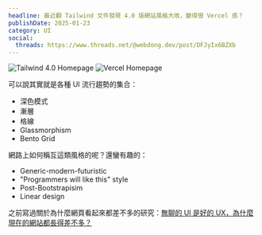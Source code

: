 ```yaml
---
headline: 最近翻 Tailwind 文件發現 4.0 版網站風格大改，變得很 Vercel 感？
publishDate: 2025-01-23
category: UI
social:
  threads: https://www.threads.net/@webdong.dev/post/DFJyIx6BZXb
---
```


![Tailwind 4.0 Homepage](tailwind.png 'Tailwind 4.0 Homepage')
![Vercel Homepage](vercel.png 'Vercel Homepage')

可以說其實就是各種 UI 流行趨勢的集合：

- 深色模式
- 漸層
- 格線
- Glassmorphism
- Bento Grid

網路上如何稱互這類風格的呢？還蠻有趣的：

- Generic-modern-futuristic
- "Programmers will like this" style
- Post-Bootstrapisim
- Linear design

之前寫過關於為什麼網頁看起來都差不多的研究：[無聊的 UI 是好的 UX，為什麼現在的網站都長得差不多？](https://www.webdong.dev/post/why-websites-looks-the-same-nowaday/)
